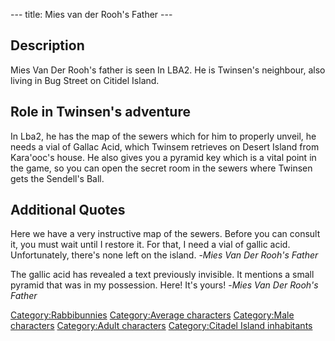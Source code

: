 ---
title: Mies van der Rooh's Father
---

{{Character|
Name=Mies van der Rooh's father|
Image=Mies_Van_Der_Rooh's_Father.JPG|right
Race=Rabbibunny
Gender=Male|
Size=Medium|
Age=Adult}}



==Description==

Mies Van Der Rooh's father is seen In LBA2. He is Twinsen's neighbour, also living in Bug Street on Citidel Island.

==Role in Twinsen's adventure==

In Lba2, he has the map of the sewers which for him to properly unveil, he needs a vial of Gallac Acid, which Twinsem retrieves on Desert Island from Kara'ooc's house. He also gives you a pyramid key which is a vital point in the game, so you can open the secret room in the sewers where Twinsen gets the Sendell's Ball.

==Additional Quotes==

Here we have a very instructive map of the sewers. Before you can consult it, you must wait until I restore it. For that, I need a vial of gallic acid. Unfortunately, there's none left on the island.
-''Mies Van Der Rooh's Father''

The gallic acid has revealed a text previously invisible. It mentions a small pyramid that was in my possession. Here! It's yours!
-''Mies Van Der Rooh's Father''


[[Category:Rabbibunnies]]
[[Category:Average characters]]
[[Category:Male characters]]
[[Category:Adult characters]]
[[Category:Citadel Island inhabitants]]